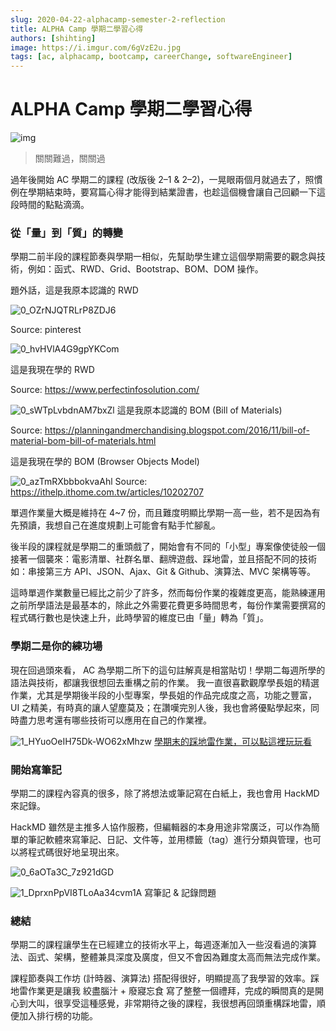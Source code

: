 ```yaml
---
slug: 2020-04-22-alphacamp-semester-2-reflection
title: ALPHA Camp 學期二學習心得
authors: [shihting]
image: https://i.imgur.com/6gVzE2u.jpg
tags: [ac, alphacamp, bootcamp, careerChange, softwareEngineer]
---
```


# ALPHA Camp 學期二學習心得

![img](https://i.imgur.com/6gVzE2u.jpg)

> 關關難過，關關過

過年後開始 AC 學期二的課程 (改版後 2–1 & 2–2)，一晃眼兩個月就過去了，照慣例在學期結束時，要寫篇心得才能得到結業證書，也趁這個機會讓自己回顧一下這段時間的點點滴滴。

### 從「量」到「質」的轉變

學期二前半段的課程節奏與學期一相似，先幫助學生建立這個學期需要的觀念與技術，例如：函式、RWD、Grid、Bootstrap、BOM、DOM 操作。

題外話，這是我原本認識的 RWD

![0_OZrNJQTRLrP8ZDJ6](https://i.imgur.com/DhLnuaN.gif)

Source: pinterest

![0_hvHVlA4G9gpYKCom](https://i.imgur.com/sCpvsLG.gif)

這是我現在學的 RWD

Source: https://www.perfectinfosolution.com/

![0_sWTpLvbdnAM7bxZl](https://i.imgur.com/jqP2inA.png)
這是我原本認識的 BOM (Bill of Materials)

Source: https://planningandmerchandising.blogspot.com/2016/11/bill-of-material-bom-bill-of-materials.html

這是我現在學的 BOM (Browser Objects Model)

![0_azTmRXbbbokvaAhl](https://i.imgur.com/0sbDxVa.jpg)
Source: https://ithelp.ithome.com.tw/articles/10202707

單週作業量大概是維持在 4~7 份，而且難度明顯比學期一高一些，若不是因為有先預讀，我想自己在進度規劃上可能會有點手忙腳亂。

後半段的課程就是學期二的重頭戲了，開始會有不同的「小型」專案像使徒般一個接著一個襲來：電影清單、社群名單、翻牌遊戲、踩地雷，並且搭配不同的技術如：串接第三方 API、JSON、Ajax、Git & Github、演算法、MVC 架構等等。

這時單週作業數量已經比之前少了許多，然而每份作業的複雜度更高，能熟練運用之前所學語法是最基本的，除此之外需要花費更多時間思考，每份作業需要撰寫的程式碼行數也是快速上升，此時學習的維度已由「量」轉為「質」。

### 學期二是你的練功場

現在回過頭來看， AC 為學期二所下的這句註解真是相當貼切！學期二每週所學的語法與技術，都讓我很想回去重構之前的作業。
我一直很喜歡觀摩學長姐的精選作業，尤其是學期後半段的小型專案，學長姐的作品完成度之高，功能之豐富，UI 之精美，有時真的讓人望塵莫及；在讚嘆完別人後，我也會將優點學起來，同時盡力思考還有哪些技術可以應用在自己的作業裡。

![1_HYuoOeIH75Dk-WO62xMhzw](https://i.imgur.com/KmOdto0.jpg)
[學期末的踩地雷作業，可以點這裡玩玩看](https://shihtingjustin.github.io/minesweeper-v1/)

### 開始寫筆記

學期二的課程內容真的很多，除了將想法或筆記寫在白紙上，我也會用 HackMD 來記錄。

HackMD 雖然是主推多人協作服務，但編輯器的本身用途非常廣泛，可以作為簡單的筆記軟體來寫筆記、日記、文件等，並用標籤（tag）進行分類與管理，也可以將程式碼很好地呈現出來。

![0_6aOTa3C_7z921dGD](https://i.imgur.com/0AeDdAr.png)

![1_DprxnPpVI8TLoAa34cvm1A](https://i.imgur.com/Ha7fH3x.jpg)
寫筆記 & 記錄問題

### 總結

學期二的課程讓學生在已經建立的技術水平上，每週逐漸加入一些沒看過的演算法、函式、架構，整體兼具深度及廣度，但又不會因為難度太高而無法完成作業。

課程節奏與工作坊 (計時器、演算法) 搭配得很好，明顯提高了我學習的效率。踩地雷作業更是讓我 絞盡腦汁 + 廢寢忘食 寫了整整一個禮拜，完成的瞬間真的是開心到大叫，很享受這種感覺，非常期待之後的課程，我很想再回頭重構踩地雷，順便加入排行榜的功能。
